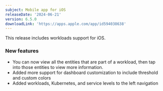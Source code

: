 ```yaml
---
subject: Mobile app for iOS
releaseDate: '2024-06-21'
version: 6.5.0
downloadLink: 'https://apps.apple.com/app/id594038638'
---
```


This release includes workloads support for iOS. 

### New features

* You can now view all the entities that are part of a workload, then tap into those entities to view more information.
* Added more support for dashboard customization to include threshold and custom colors
* Added workloads, Kubernetes, and service levels to the left navigation
